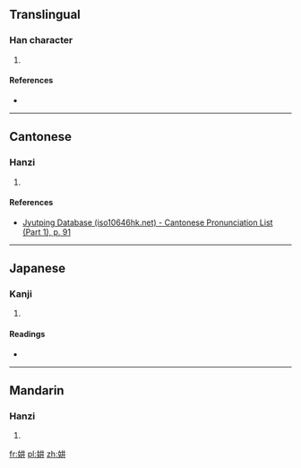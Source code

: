 ==Translingual==

===Han character===
{{Han char|rn=38|rad=女|as=04|sn=7|four=|canj=女廿廿 (VTT), X女廿廿 (XVTT)|ids=⿰[[女]][[井]]}}

# {{defn|Han|sort=女04}}

====References====
* {{Han ref|kx=0256.080|dkj=06074|dj=0520.070|hdz=21029.080|uh=598C|ud=22924}}

----

==Cantonese==

===Hanzi===
{{yue-hanzi|jyut=[[zing6]]|y=jing6}}

# {{defn|lang=yue|sort=女04}}

====References====
* [http://www.iso10646hk.net/jp/document/download.jsp Jyutping Database (iso10646hk.net) - Cantonese Pronunciation List (Part 1), p. 91]

----

==Japanese==

===Kanji===
{{ja-kanji|grade=|rs=女04}}

# {{defn|lang=ja|sort=女04}}

====Readings====
* {{ja-readings|on=[[せい]] (sei), [[じょう]] (jō)|kun=[[しずか]] (shizuka), [[いさぎよい]] (isagiyoi)}}

----

==Mandarin==

===Hanzi===
{{cmn-hanzi|pin=[[jìng]] ([[jing4]])|wg=ching<sup>4</sup>}}

# {{defn|lang=cmn|sort=女04}}

[[fr:妌]]
[[pl:妌]]
[[zh:妌]]